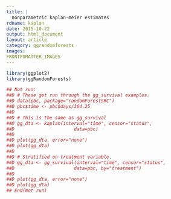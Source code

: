 ```yaml
---
title: |
  nonparametric kaplan-meier estimates
rdname: kaplan
date: 2015-10-22
output: html_document
layout: article
category: ggrandomforests
images:
FRONTFOMATTER_IMAGES
---
```


```r
library(ggplot2)
library(ggRandomForests)
```

```r
## Not run: 
##D # These get run through the gg_survival examples.
##D data(pbc, package="randomForestSRC")
##D pbc$time <- pbc$days/364.25
##D 
##D # This is the same as gg_survival
##D gg_dta <- kaplan(interval="time", censor="status",
##D                      data=pbc)
##D 
##D plot(gg_dta, error="none")
##D plot(gg_dta)
##D 
##D # Stratified on treatment variable.
##D gg_dta <- gg_survival(interval="time", censor="status",
##D                      data=pbc, by="treatment")
##D 
##D plot(gg_dta, error="none")
##D plot(gg_dta)
## End(Not run)



```